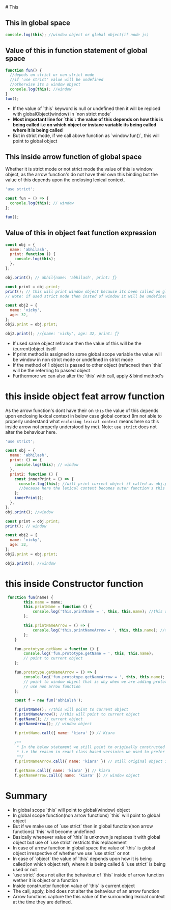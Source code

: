 
<Meta title="This" />

<div className='sb-section-title'>
  # This
</div>

## This in global space

```js
console.log(this); //window object or global object(if node js)
```

## Value of this in function statement of global space

```js
function fun() {
  //depeds on strict or non strict mode
  //if 'use strict' value will be undefined
  //otherwise its a window object
  console.log(this); //window
}
fun();
```

<ul>
<li>If the value of `this` keyword is null or undefined then it will be replced with globalObject(window) in `non strict mode`</li>
<li><b>Most important line for `this`: the value of this depends on how this is being called i.e on which object or instace variable its being called where it is being called</b></li>
<li>But in strict mode, if we call above function as `window.fun()`, this will point to global object</li>
</ul>

## This inside arrow function of global space

Whether it is strict mode or not strict mode the value of this is window object, as the arrow function's do not have their own this binding but the value of this depends upon the enclosing lexical context.

```js
'use strict';

const fun = () => {
  console.log(this); // window
};

fun();
```

## Value of this in object feat function expression

```js
const obj = {
  name: 'abhilash',
  print: function () {
    console.log(this);
  },
};

obj.print(); // abhil{name: 'abhilash', print: ƒ}

const print = obj.print;
print(); // this will print window object because its been called on global space not on any instance
// Note: if used strict mode then insted of window it will be undefined

const obj2 = {
  name: 'vicky',
  age: 32,
};
obj2.print = obj.print;

obj2.print(); //{name: 'vicky', age: 32, print: ƒ}
```

<ul>
  <li>
    If used same object refrance then the value of this will be the
    (current)object itself
  </li>
  <li>
    If print method is assigned to some global scope variable the value will be
    window in non strict mode or undefined in strict mode
  </li>
  <li>
    If the method of 1 object is passed to other object (refacned) then `this`
    will be the referring to passed object
  </li>
  <li>
    Furthermore we can also alter the `this` with call, apply & bind method's
  </li>
</ul>

# this inside object feat arrow function

As the arrow function's dont have their on `this` the value of this depends upon enclosing lexical context in below case global context
(Im not able to properly understand what `enclosing lexical context` means here so this inside arrow not properly understood by me).
Note: `use strict` does not alter the behaviour here.

```js
'use strict';

const obj = {
  name: 'abhilash',
  print: () => {
    console.log(this); // window
  },
  print2: function () {
    const innerPrint = () => {
      console.log(this); //will print current object if called as obj.print2()
      //because here the lexical context becomes outer function's this
    };
    innerPrint();
  },
};
obj.print(); //window

const print = obj.print;
print(); // window

const obj2 = {
  name: 'vicky',
  age: 32,
};
obj2.print = obj.print;

obj2.print(); //window
```

# this inside Constructor function
```js
 function fun(name) {
        this.name = name;
        this.printName = function () {
            console.log('this.printName = ', this, this.name); //this will point to current object
        };

        this.printNameArrow = () => {
            console.log('this.printNameArrow = ', this, this.name); //this will point to current object
        };
    }

    fun.prototype.getName = function () {
        console.log('fun.prototype.getName = ', this, this.name);
        // point to current object
    };

    fun.prototype.getNameArrow = () => {
        console.log('fun.prototype.getNameArrow = ', this, this.name);
        // point to window object that is why when we are adding prototype methods(pollyfills) we generally 
        // use non arrow function 
    };

    const f = new fun('abhialsh');

    f.printName(); //this will point to current object
    f.printNameArrow(); //this will point to current object
    f.getName(); // current object
    f.getNameArrow(); // window object

    f.printName.call({ name: 'kiara' }) // Kiara
    
    /**
     * In the below statement we still point to originally constructed object refrance
     * i.e the reason in react class based versioins we used to prefer arrow function insted of normal function
     **/
    f.printNameArrow.call({ name: 'kiara' }) // still original object i.e // abhilash 

    f.getName.call({ name: 'kiara' }) // kiara
    f.getNameArrow.call({ name: 'kiara' }) // window object
```

# Summary
<ul>
<li>In global scope `this` will point to global(window) object </li>
<li>In global scope function(non arrow functions) `this` will point to global object</li>
<li>But if we make use of `use strict` then in global function(non arrow functions) `this` will become undefined </li>
<li>Basically whenever value of `this` is unknown js replaces it with global object but use of `use strict` restricts this replacement</li>
<li>In case of arrow function in global space the value of `this` is global object irrespective of whether we use `use strict` or not</li>
<li>In case of `object` the value of `this` depends upon how it is being called(on which object ref), where it is being called & `use strict` is being used or not</li>
<li>`use strict` does not alter the behaviour of `this` inside of arrow function wether it is object or a function</li>
<li>Inside constructor function value of `this` is current object </li>
<li>The call, apply, bind does not alter the behaviour of an arrow function</li>
<li>Arrow functions capture the this value of the surrounding lexical context at the time they are defined.</li>
</ul>
